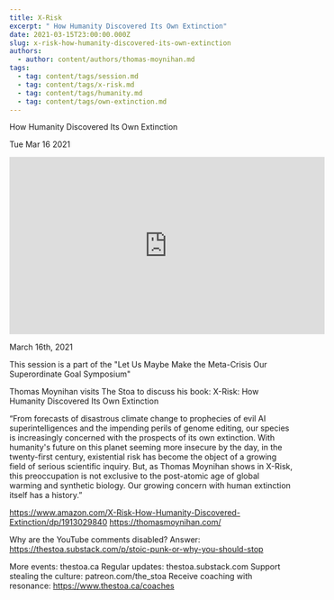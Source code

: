 ```yaml
---
title: X-Risk
excerpt: " How Humanity Discovered Its Own Extinction"
date: 2021-03-15T23:00:00.000Z
slug: x-risk-how-humanity-discovered-its-own-extinction
authors:
  - author: content/authors/thomas-moynihan.md
tags:
  - tag: content/tags/session.md
  - tag: content/tags/x-risk.md
  - tag: content/tags/humanity.md
  - tag: content/tags/own-extinction.md
---
```




 How Humanity Discovered Its Own Extinction

Tue Mar 16 2021

<iframe width="560" height="315" src="https://www.youtube.com/embed/mAImdUrax2Y" title="X-Risk: How Humanity Discovered Its Own Extinction w/ Thomas Moynihan" frameborder="0" allow="accelerometer; autoplay; clipboard-write; encrypted-media; gyroscope; picture-in-picture" allowfullscreen ></iframe>

March 16th, 2021

This session is a part of the "Let Us Maybe Make the Meta-Crisis Our Superordinate Goal Symposium"

Thomas Moynihan visits The Stoa to discuss his book: X-Risk: How Humanity Discovered Its Own Extinction

“From forecasts of disastrous climate change to prophecies of evil AI superintelligences and the impending perils of genome editing, our species is increasingly concerned with the prospects of its own extinction. With humanity's future on this planet seeming more insecure by the day, in the twenty-first century, existential risk has become the object of a growing field of serious scientific inquiry. But, as Thomas Moynihan shows in X-Risk, this preoccupation is not exclusive to the post-atomic age of global warming and synthetic biology. Our growing concern with human extinction itself has a history.”

https://www.amazon.com/X-Risk-How-Humanity-Discovered-Extinction/dp/1913029840
https://thomasmoynihan.com/

Why are the YouTube comments disabled? Answer: https://thestoa.substack.com/p/stoic-punk-or-why-you-should-stop

More events: thestoa.ca
Regular updates: thestoa.substack.com
Support stealing the culture: patreon.com/the_stoa
Receive coaching with resonance: https://www.thestoa.ca/coaches


